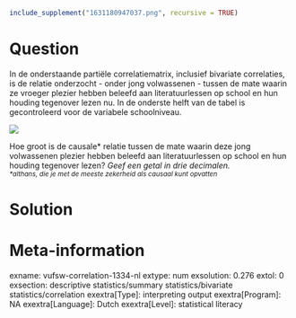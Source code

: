 ```r
include_supplement("1631180947037.png", recursive = TRUE)
```

Question
========
In de onderstaande partiële correlatiematrix, inclusief bivariate
correlaties, is de relatie onderzocht - onder jong volwassenen - tussen
de mate waarin ze vroeger plezier hebben beleefd aan literatuurlessen op
school en hun houding tegenover lezen nu. In de onderste helft van de
tabel is gecontroleerd voor de variabele schoolniveau.  
  
![](1631180947037.png)
  
Hoe groot is de causale\* relatie tussen de mate waarin deze jong
volwassenen plezier hebben beleefd aan literatuurlessen op school en hun
houding tegenover lezen? *Geef een getal in drie decimalen.*  
*<sub>\*althans,\ die\ je\ met\ de\ meeste\ zekerheid\ als\ causaal\ kunt\ opvatten</sub>*


Solution
========











Meta-information
================
exname: vufsw-correlation-1334-nl
extype: num
exsolution: 0.276
extol: 0
exsection: descriptive statistics/summary statistics/bivariate statistics/correlation
exextra[Type]: interpreting output
exextra[Program]: NA
exextra[Language]: Dutch
exextra[Level]: statistical literacy

